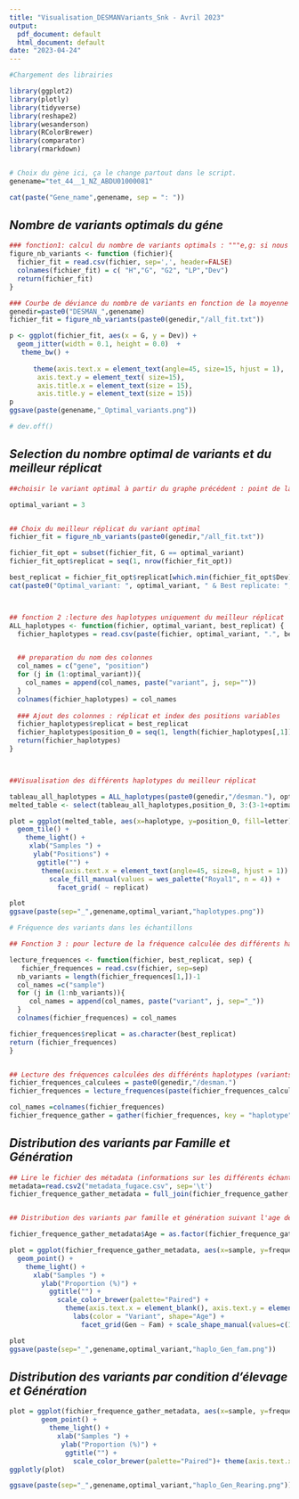 ```yaml
---
title: "Visualisation_DESMANVariants_Snk - Avril 2023"
output:
  pdf_document: default
  html_document: default
date: "2023-04-24"
---
```




```r

#Chargement des librairies

library(ggplot2)                                                           # Packages de représentations graphiques
library(plotly)                                                            # "
library(tidyverse)                                                         # " d'organisation des données
library(reshape2)                                                          # " de manipulation et formatage des tableaux 
library(wesanderson)                                                       # " palette de couleurs
library(RColorBrewer)                                                      # " "
library(comparator)                                                        # " Compare une paire de chaînes ou de séquences en déterminant si elles sont identiques ou non.
library(rmarkdown)


# Choix du gène ici, ça le change partout dans le script.
genename="tet_44__1_NZ_ABDU01000081"

cat(paste("Gene_name",genename, sep = ": "))
```



## *Nombre de variants optimals du géne*

```r
 
### fonction1: calcul du nombre de variants optimals : """e,g: si nous demandons à Desman 10 variants, cette fonction permettra de voir parmi les 10 variants celui optimal (correspondant à la tangent de la courbe de déviance)"""
figure_nb_variants <- function (fichier){
  fichier_fit = read.csv(fichier, sep=',', header=FALSE)
  colnames(fichier_fit) = c( "H","G", "G2", "LP","Dev")
  return(fichier_fit)
}

### Courbe de déviance du nombre de variants en fonction de la moyenne de déviance postérieure (fichier d'entré = all.fit.txt)
genedir=paste0("DESMAN_",genename)
fichier_fit = figure_nb_variants(paste0(genedir,"/all_fit.txt"))

p <- ggplot(fichier_fit, aes(x = G, y = Dev)) + 
  geom_jitter(width = 0.1, height = 0.0)  + 
   theme_bw() + 
 
      theme(axis.text.x = element_text(angle=45, size=15, hjust = 1), 
       axis.text.y = element_text( size=15), 
       axis.title.x = element_text(size = 15),
       axis.title.y = element_text(size = 15))
p
ggsave(paste(genename,"_Optimal_variants.png"))

# dev.off()
```



## *Selection du nombre optimal de variants et du meilleur réplicat*

```r

##choisir le variant optimal à partir du graphe précédent : point de la tangente à la courbe

optimal_variant = 3


## Choix du meilleur réplicat du variant optimal
fichier_fit = figure_nb_variants(paste0(genedir,"/all_fit.txt"))

fichier_fit_opt = subset(fichier_fit, G == optimal_variant)
fichier_fit_opt$replicat = seq(1, nrow(fichier_fit_opt))

best_replicat = fichier_fit_opt$replicat[which.min(fichier_fit_opt$Dev)]
cat(paste0("Optimal_variant: ", optimal_variant, " & Best replicate: ",best_replicat, sep=" "))



## fonction 2 :lecture des haplotypes uniquement du meilleur réplicat
ALL_haplotypes <- function(fichier, optimal_variant, best_replicat) {
  fichier_haplotypes = read.csv(paste(fichier, optimal_variant, ".", best_replicat, "/Filtered_Tau_star_haplotypes", sep=''), sep='\t', header=FALSE)


  ## preparation du nom des colonnes
  col_names = c("gene", "position")
  for (j in (1:optimal_variant)){
    col_names = append(col_names, paste("variant", j, sep=""))
  }
  colnames(fichier_haplotypes) = col_names
  
  ### Ajout des colonnes : réplicat et index des positions variables
  fichier_haplotypes$replicat = best_replicat
  fichier_haplotypes$position_0 = seq(1, length(fichier_haplotypes[,1]))
  return(fichier_haplotypes)
}  



##Visualisation des différents haplotypes du meilleur réplicat

tableau_all_haplotypes = ALL_haplotypes(paste0(genedir,"/desman."), optimal_variant, best_replicat) 
melted_table <- select(tableau_all_haplotypes,position_0, 3:(3-1+optimal_variant), replicat)%>% gather(key = haplotype, value =letter, 2:(3-2+optimal_variant))

plot = ggplot(melted_table, aes(x=haplotype, y=position_0, fill=letter)) + 
  geom_tile() + 
    theme_light() + 
     xlab("Samples ") + 
      ylab("Positions") + 
       ggtitle("") + 
        theme(axis.text.x = element_text(angle=45, size=8, hjust = 1)) + 
          scale_fill_manual(values = wes_palette("Royal1", n = 4)) + 
            facet_grid( ~ replicat) 

plot
ggsave(paste(sep="_",genename,optimal_variant,"haplotypes.png"))

```


```r
# Fréquence des variants dans les échantillons

## Fonction 3 : pour lecture de la fréquence calculée des différents haplotypes (variants) par échantillon; fichier d'entré : Gamma_star.csv

lecture_frequences <- function(fichier, best_replicat, sep) {
   fichier_frequences = read.csv(fichier, sep=sep)
  nb_variants = length(fichier_frequences[1,])-1                                                                                                               ## nombre de variants = nombre de colonnes -1 
  col_names =c("sample")
  for (j in (1:nb_variants)){
     col_names = append(col_names, paste("variant", j, sep="_"))  
  }
  colnames(fichier_frequences) = col_names

fichier_frequences$replicat = as.character(best_replicat)
return (fichier_frequences)
}


## Lecture des fréquences calculées des différénts haplotypes (variants) pour le nombre de variant optimal et le meilleur réplicat
fichier_frequences_calculees = paste0(genedir,"/desman.")
fichier_frequences = lecture_frequences(paste(fichier_frequences_calculees, optimal_variant, ".", best_replicat,"/Gamma_star.csv", sep=''), best_replicat, ',') ## lecture frequences calculees

col_names =colnames(fichier_frequences)
fichier_frequence_gather = gather(fichier_frequences, key = "haplotype", value = "frequence", col_names[2]:col_names[1+optimal_variant])

```



## *Distribution des variants par Famille et Génération*
```r

## Lire le fichier des métadata (informations sur les différents échantillons séquencés (noms des échantillons, familles, génération, age, sex...) et le joindre au fichier de fréquence gather
metadata=read.csv2("metadata_fugace.csv", sep='\t')
fichier_frequence_gather_metadata = full_join(fichier_frequence_gather, metadata, by=c("sample"="genoscope_sample_name"))


## Distribution des variants par famille et génération suivant l'age des animaux 

fichier_frequence_gather_metadata$Age = as.factor(fichier_frequence_gather_metadata$Age)

plot = ggplot(fichier_frequence_gather_metadata, aes(x=sample, y=frequence, color=haplotype,shape=Age))+ 
  geom_point() + 
    theme_light() +
      xlab("Samples ") + 
        ylab("Proportion (%)") + 
          ggtitle("") + 
            scale_color_brewer(palette="Paired") + 
              theme(axis.text.x = element_blank(), axis.text.y = element_text( size=15), axis.title.x = element_text(size = 15),axis.title.y = element_text(size = 15), legend.text = element_text( size=14), legend.title =  element_text( size=15)) + 
                labs(color = "Variant", shape="Age") + 
                  facet_grid(Gen ~ Fam) + scale_shape_manual(values=c(16,18))

plot
ggsave(paste(sep="_",genename,optimal_variant,"haplo_Gen_fam.png"))


```



## *Distribution des variants par condition d'élevage et Génération*
```r

plot = ggplot(fichier_frequence_gather_metadata, aes(x=sample, y=frequence, color=haplotype,shape=Age)) + 
        geom_point() + 
          theme_light() + 
            xlab("Samples ") +
             ylab("Proportion (%)") + 
              ggtitle("") + 
                scale_color_brewer(palette="Paired")+ theme(axis.text.x = element_blank(), axis.text.y = element_text( size=15), axis.title.x = element_text(size = 15),axis.title.y = element_text(size = 15), legend.text = element_text( size=14), legend.title =  element_text( size=15))+ labs(color = "Variant", shape="Age")+ facet_grid(Gen ~ Rearing) + scale_shape_manual(values=c(16,18))
ggplotly(plot)

ggsave(paste(sep="_",genename,optimal_variant,"haplo_Gen_Rearing.png"))

```
















